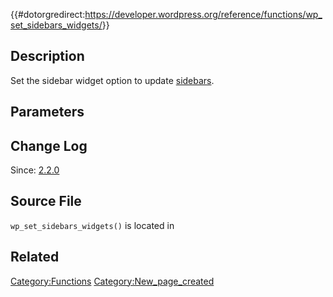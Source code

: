 {{#dotorgredirect:https://developer.wordpress.org/reference/functions/wp_set_sidebars_widgets/}}

{{Private}}

== Description ==

Set the sidebar widget option to update [[Sidebars|sidebars]].

== Parameters ==

{{Parameter|$sidebars_widgets|array|Sidebar widgets and their settings.|required}}

== Change Log ==

Since: [[Version 2.2.0|2.2.0]]

== Source File ==

<tt>wp_set_sidebars_widgets()</tt> is located in {{Trac|wp-includes/widgets.php}}

== Related ==

{{Sidebar Tags}}

{{Tag Footer}}

[[Category:Functions]]
[[Category:New_page_created]]